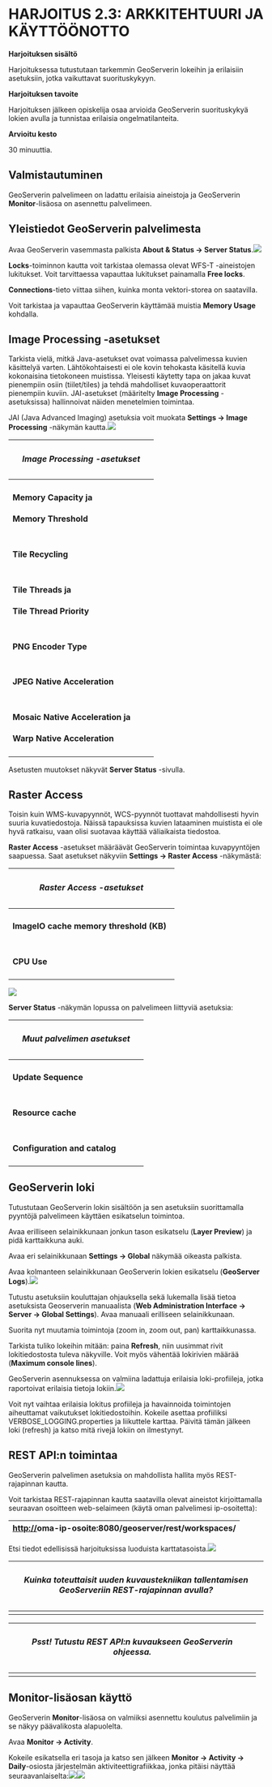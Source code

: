 # HARJOITUS 2.3: ARKKITEHTUURI JA KÄYTTÖÖNOTTO

**Harjoituksen sisältö**

Harjoituksessa tutustutaan tarkemmin GeoServerin lokeihin ja erilaisiin asetuksiin, jotka vaikuttavat suorituskykyyn.

**Harjoituksen tavoite**

Harjoituksen jälkeen opiskelija osaa arvioida GeoServerin suorituskykyä lokien avulla ja tunnistaa erilaisia ongelmatilanteita.

**Arvioitu kesto**

30 minuuttia.

## **Valmistautuminen**

GeoServerin palvelimeen on ladattu erilaisia aineistoja ja GeoServerin **Monitor**-lisäosa on asennettu palvelimeen.

## **Yleistiedot GeoServerin palvelimesta**

Avaa GeoServerin vasemmasta palkista **About & Status → Server Status**.![](https://lh5.googleusercontent.com/INuGmb5JpS_qRR_wK0TBHGhsiUddFA9yTmTj86zFqVK9Tnwjfgoy-0E_-M3-djGwGv82aqGnF36u47zGJQbqqC02ILB_mIcy8pnGWy7YwRLI8sLYUbsTWJbhxW_Tqzm_tojOlmf6Nm3W3aNQeqlcxw)

**Locks**-toiminnon kautta voit tarkistaa olemassa olevat WFS-T -aineistojen lukitukset. Voit tarvittaessa vapauttaa lukitukset painamalla **Free locks**.

**Connections**-tieto viittaa siihen, kuinka monta vektori-storea on saatavilla. 

Voit tarkistaa ja vapauttaa GeoServerin käyttämää muistia **Memory Usage** kohdalla.

## **Image Processing -asetukset**

Tarkista vielä, mitkä Java-asetukset ovat voimassa palvelimessa kuvien käsittelyä varten. Lähtökohtaisesti ei ole kovin tehokasta käsitellä kuvia kokonaisina tietokoneen muistissa. Yleisesti käytetty tapa on jakaa kuvat pienempiin osiin (tiilet/tiles) ja tehdä mahdolliset kuvaoperaattorit pienempiin kuviin. JAI-asetukset (määritelty **Image Processing** -asetuksissa) hallinnoivat näiden menetelmien toimintaa.

JAI (Java Advanced Imaging) asetuksia voit muokata **Settings → Image Processing** -näkymän kautta.![](https://lh4.googleusercontent.com/UmvlxNo3LBn2cbKl4HmaV3M4bmr3NvmO8BQ3s5JHEkYLfMLee7eCX7_gHSElq9UwBVg10YD05KOtDSzEoG7NXdDLAtooQfO8I8A0BzoqalLKBVqCYRE05hWLbeB_urRoTbml_hlIFsh_1j_x-I5tGw)

+----------------------------------------+
| ##### **Image Processing -asetukset**  |
+========================================+
| #### **Memory Capacity ja**            |
|                                        |
| #### **Memory Threshold**              |
+----------------------------------------+
| #### **Tile Recycling**                |
+----------------------------------------+
| #### **Tile Threads ja**               |
|                                        |
| #### **Tile Thread Priority**          |
+----------------------------------------+
| #### **PNG Encoder Type**              |
+----------------------------------------+
| #### **JPEG Native Acceleration**      |
+----------------------------------------+
| #### **Mosaic Native Acceleration ja** |
|                                        |
| #### **Warp Native Acceleration**      |
+----------------------------------------+

Asetusten muutokset näkyvät **Server Status** -sivulla.

## **Raster Access**

Toisin kuin WMS-kuvapyynnöt, WCS-pyynnöt tuottavat mahdollisesti hyvin suuria kuvatiedostoja. Näissä tapauksissa kuvien lataaminen muistista ei ole hyvä ratkaisu, vaan olisi suotavaa käyttää väliaikaista tiedostoa.

**Raster Access** -asetukset määräävät GeoServerin toimintaa kuvapyyntöjen saapuessa. Saat asetukset näkyviin **Settings → Raster Access** -näkymästä:

+----------------------------------------------+
| ##### **Raster Access -asetukset**           |
+==============================================+
| #### **ImageIO cache memory threshold (KB)** |
+----------------------------------------------+
| #### **CPU Use**                             |
+----------------------------------------------+

![](https://lh5.googleusercontent.com/aExGq6pLjVb96e1v1UvZbKaPpzfjDE7DP8H8AT-KrUnXEelLMlK5osC18TScKcdu9ve9p59emyPc400oFVoWna82jjlouUMQOYjR_csBWOcklF1kigvlEDREwtI_t45vXSeAICwu0Dl83gTSb5XSnQ)

**Server Status** -näkymän lopussa on palvelimeen liittyviä asetuksia:

+-------------------------------------+
| ##### **Muut palvelimen asetukset** |
+=====================================+
| #### **Update Sequence**            |
+-------------------------------------+
| #### **Resource cache**             |
+-------------------------------------+
| #### **Configuration and catalog**  |
+-------------------------------------+

## **GeoServerin loki**

Tutustutaan GeoServerin lokin sisältöön ja sen asetuksiin suorittamalla pyyntöjä palvelimeen käyttäen esikatselun toimintoa.

Avaa erilliseen selainikkunaan jonkun tason esikatselu (**Layer Preview**) ja pidä karttaikkuna auki.

Avaa eri selainikkunaan **Settings → Global** näkymää oikeasta palkista.

Avaa kolmanteen selainikkunaan GeoServerin lokien esikatselu (**GeoServer Logs**).![](https://lh6.googleusercontent.com/F_oKajg_wBpuM1deL12niJQKLySlKUwWtUi7UZi_BGvdHTJyvyOs0jXMu6TUlRW3ssKdpawlhYJNa0EsQx0DJuV_pbfz_8em43InVU3Q2fUit7W4uCJk5xhw9kAOtixtVVJ1KJGGl492KuSNoB4wtg)

Tutustu asetuksiin kouluttajan ohjauksella sekä lukemalla lisää tietoa asetuksista Geoserverin manuaalista (**Web Administration Interface → Server → Global Settings**). Avaa manuaali erilliseen selainikkunaan.

Suorita nyt muutamia toimintoja (zoom in, zoom out, pan) karttaikkunassa. 

Tarkista tuliko lokeihin mitään: paina **Refresh**, niin uusimmat rivit lokitiedostosta tuleva näkyville. Voit myös vähentää lokirivien määrää (**Maximum console lines**).

GeoServerin asennuksessa on valmiina ladattuja erilaisia loki-profiileja, jotka raportoivat erilaisia tietoja lokiin.![](https://lh5.googleusercontent.com/n8O89QRr5TYYwVa9A9tpAbx8Z1GQzOhGi3zqqQEFyQeoplVFQH6gMRz-_plhg7gUSsDs8wDSRA9CCYrZ7VubulYvO8a0HkjUZjlye65jTtcTdlto0ldSGEum60Ohb4s1yfPMidv1rlPKBWOXFSNybw)

Voit nyt vaihtaa erilaisia lokitus profiileja ja havainnoida toimintojen aiheuttamat vaikutukset lokitiedostoihin. Kokeile asettaa profiiliksi VERBOSE_LOGGING.properties ja liikuttele karttaa. Päivitä tämän jälkeen loki (refresh) ja katso mitä rivejä lokiin on ilmestynyt.

## **REST API:n toimintaa**

GeoServerin palvelimen asetuksia on mahdollista hallita myös REST-rajapinnan kautta.

Voit tarkistaa REST-rajapinnan kautta saatavilla olevat aineistot kirjoittamalla seuraavan osoitteen web-selaimeen (käytä oman palvelimesi ip-osoitetta):

| <http://>**oma-ip-osoite**:8080/geoserver/rest/workspaces/ |
|------------------------------------------------------------|

Etsi tiedot edellisissä harjoituksissa luoduista karttatasoista.![](https://lh6.googleusercontent.com/sQy53lRRvI3NAxN8SBiaDb1QC_3JmbpBC7wEcgxXWnVrLmsK6t4BwPLI6zb7vL1tzKVuYwgZg6Vc-_W8bJ1PPzTG-nkuGdLLIA8GG58ybdfuXwkVZiueNwc7K9MBpS8ELyizZuD5jpFhYStY9ZqXRg)

+--------------------------------------------------------------------------------------------------------+
| ##### **Kuinka toteuttaisit uuden kuvaustekniikan tallentamisen GeoServeriin REST-rajapinnan avulla?** |
+========================================================================================================+
|                                                                                                        |
+--------------------------------------------------------------------------------------------------------+

+---------------------------------------------------------------------+
| ##### **Psst! Tutustu REST API:n kuvaukseen GeoServerin ohjeessa.** |
+=====================================================================+
|                                                                     |
+---------------------------------------------------------------------+

## **Monitor-lisäosan käyttö**

GeoServerin **Monitor**-lisäosa on valmiiksi asennettu koulutus palvelimiin ja se näkyy päävalikosta alapuolelta.

Avaa **Monitor → Activity**.

Kokeile esikatsella eri tasoja ja katso sen jälkeen **Monitor → Activity → Daily**-osiosta järjestelmän aktiviteettigrafiikkaa, jonka pitäisi näyttää seuraavanlaiselta:![](https://lh3.googleusercontent.com/LXw6t-Q3tCVBJ3iixQeGSWb84G3EIVJRgS5wv1MKLblvNmEB0ULRDQvlIR8LdL92rBB6ap6uvxYLjn7-41vmickXX20VTk-RKgQ9BzREBTAPmHQm7zbPNKm03v7xNBYLA611QUhmZFOz1UtSDYv-Vg)![](https://lh3.googleusercontent.com/x1mZIWOjI4Y7AoVxey7zNkMsHtLUV8wMsfsrWYAzzm7-5gf9sK_5cngJt0hhfoW5OgmUDkvfdoLugBf6VWzGbeo3SKp4tXUFUU4mpEftfntfv02vona-C8hKZx-aotnSd4esuvYAIqa90PqH8ZGRhQ)
